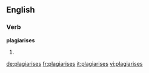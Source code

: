 ==English==

===Verb===
'''plagiarises'''

# {{third-person singular of|plagiarise}}

[[de:plagiarises]]
[[fr:plagiarises]]
[[it:plagiarises]]
[[vi:plagiarises]]